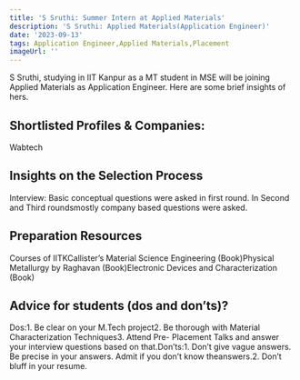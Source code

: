 ```yaml
---
title: 'S Sruthi: Summer Intern at Applied Materials'
description: 'S Sruthi: Applied Materials(Application Engineer)'
date: '2023-09-13'
tags: Application Engineer,Applied Materials,Placement
imageUrl: ''
---
```


S Sruthi, studying in IIT Kanpur as a MT student in MSE will be joining Applied Materials as Application Engineer. Here are some brief insights of hers.

## Shortlisted Profiles & Companies:
Wabtech

## Insights on the Selection Process
Interview: Basic conceptual questions were asked in first round. In Second and Third roundsmostly company based questions were asked.

##  Preparation Resources
Courses of IITKCallister’s Material Science Engineering (Book)Physical Metallurgy by Raghavan (Book)Electronic Devices and Characterization (Book)

## Advice for students (dos and don’ts)? 
Dos:1. Be clear on your M.Tech project2. Be thorough with Material Characterization Techniques3. Attend Pre- Placement Talks and answer your interview questions based on that.Don’ts:1. Don’t give vague answers. Be precise in your answers. Admit if you don’t know theanswers.2. Don’t bluff in your resume.

